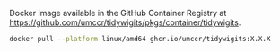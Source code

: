 Docker image available in the GitHub Container Registry at <https://github.com/umccr/tidywigits/pkgs/container/tidywigits>.

```bash
docker pull --platform linux/amd64 ghcr.io/umccr/tidywigits:X.X.X
```
